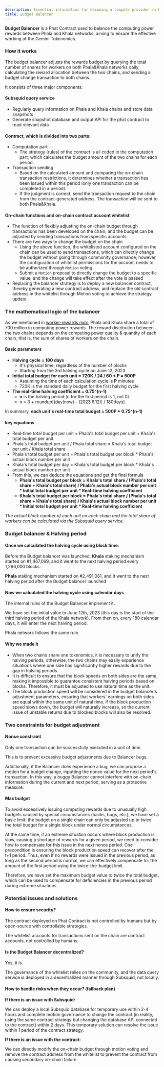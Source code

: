 ```yaml
---
description: Essential information for becoming a compute provider on Phala Network.
title: Budget balancer
---
```



**Budget Balancer** is a Phat Contract used to balance the computing power rewards between Phala and Khala networks, aiming to ensure the effective working of the Gemini Tokenomics.

### **How it works**

The budget balancer adjusts the rewards budget by querying the total number of shares for workers on both Phala\&Khala networks daily, calculating the reward allocation between the two chains, and sending a budget change transaction to both chains.

It consists of three major components:

#### Subsquid query service

* Regularly query information on Phala and Khala chains and store data snapshots
* Generate snapshot database and output API for the phat contract to read relevant data

#### **Contract,** which is divided into two parts:

* Computation part
  * The strategy (rules) of the contract is all coded in the computation part, which calculates the budget amount of the two chains for each period.
* Transaction sending
  * Based on the calculated amount and comparing the on-chain transaction restrictions, it determines whether a transaction has been issued within this period (only one transaction can be completed in a period).
  * If the judgment is correct, send the transaction request to the chain from the contract-generated address. The transaction will be sent to both Phala\&Khala.

#### **On-chain functions and on-chain contract account whitelist**

* The function of flexibly adjusting the on-chain budget through transactions has been developed on the chain, and the budget can be adjusted by sending transactions from specific accounts
* There are two ways to change the budget on the chain
  * Using the above function, the whitelisted account configured on the chain can be used to send transactions, which can directly change the budget without going through community governance; however, the configuration of whitelist permissions for the account needs to be authorized through `Motion` voting.
  * Submit a `Motion` proposal to directly change the budget to a specific value, and the change will take effect after the vote is passed
* Replacing the balancer strategy is to deploy a new balancer contract, thereby generating a new contract address, and replace the old contract address in the whitelist through Motion voting to achieve the strategy update.

### The mathematical logic of the balancer

As we mentioned in [worker-rewards.mdx](/network/compute-providers/basic-info/worker-rewards), Phala and Khala share a total of 700 million in computing power rewards. The reward distribution between the two chains depends on the computing power quality & quantity of each chain, that is, the sum of shares of workers on the chain.

#### Basic parameters

* **Halving cycle = 180 days**&#x20;
  * It's physical time, regardless of the number of blocks
  * Starting from the 3rd halving cycle on June 12, 2023
* **Initial total budget for each unit = 720K / 24 / 60 \* P = 500P**
  * Assuming the time of each calculation cycle is **P** minutes
  * 720K is the standard daily budget for the first halving cycle
* **The real-time halving coefficient = 0.75^(n-1)**&#x20;
  * **n** is the halving period (n for the first period is 1, not 0).
  * n = 3 + roundup\[(day(now) - (2023.6.12)) / 180days]

In summary, **each unit's real-time total budget = 500P \* 0.75^(n-1)**

#### key equations

* Real-time total budget per unit = Phala's total budget per unit + Khala's total budget per unit
* Phala's total budget per unit / Phala total share = Khala's total budget per unit / Khala total share
* Phala's total budget per unit = Phala's total budget per block \* Phala's actual block number per unit
* Khala's total budget per day = Khala's total budget per block \* Khala's actual block number per unit
* From this, we can deduce the equations and get the final formula
  * **Phala's total budget per block = Khala's total share / (Phala's total share + Khala's total share) / Phala's actual block number per unit \* Initial total budget per unit \* Real-time halving coefficient**
  * **Khala's total budget per block = Phala's total share / (Phala's total share + Khala's total share) / Khala's actual block number per unit \* Initial total budget per unit \* Real-time halving coefficient**

_The actual block number of each unit on each chain and the total share of workers can be calculated via the Subsquid query service._

### Budget balancer & Halving period

#### Once we calculated the halving cycle using block time.

Before the Budget balancer was launched, **Khala** staking mechanism started on #1,467,069, and it went to the next halving period every 1,296,000 blocks.&#x20;

**Phala** staking mechanism started on #2,491,061, and it went to the next halving period after the Budget balancer launched

#### Now we calculated the halving cycle using calendar days&#x20;

The internal rules of the Budget Balancer implement it.&#x20;

We have set the initial value to June 12th, 2023 (this day is the start of the third halving period of the Khala network). From then on, every 180 calendar days, it will enter the next halving period.

Phala network follows the same rule.

#### Why we made it

* When two chains share one tokenomics, it is necessary to unify the halving periods; otherwise, the two chains may easily experience situations where one side has significantly higher rewards due to the gap in halving periods.
* It is difficult to ensure that the block speeds on both sides are the same, making it impossible to guarantee consistent halving periods based on blocks. Therefore, it must be adjusted to use natural time as the unit.
* The block production speed will be considered in the budget balancer's adjustment parameters, ensuring that workers' earnings on both sides are equal within the same unit of natural time. If the block production speed slows down, the budget will naturally increase, so the current issue of unstable returns due to blocked blocks will also be resolved.

### **Two constraints for budget adjustment**

#### Nonce constraint

Only one transaction can be successfully executed in a unit of time.

This is to prevent excessive budget adjustments due to Balancer bugs.

Additionally, if the Balancer does experience a bug, we can propose a motion for a budget change, inputting the nonce value for the next period's transaction. In this way, a buggy Balancer cannot interfere with on-chain information during the current and next period, serving as a protective measure.

#### Max budget

To avoid excessively issuing computing rewards due to unusually high budgets caused by special circumstances (hacks, bugs, etc.), we have set a basic limit: the budget on a single chain can only be adjusted up to twice the total budget for a single block under normal circumstances.

At the same time, if an extreme situation occurs where block production is slow, causing a shortage of rewards for a given period, we need to consider how to compensate for this issue in the next nonce period. One precondition is ensuring the block production speed can recover after the t+1 period. Thus, even if no rewards were issued in the previous period, as long as the second period is normal, we can effectively compensate for the amount of the first period using the twice-the-budget limit.

Therefore, we have set the maximum budget value to twice the total budget, which can be used to compensate for deficiencies in the previous period during extreme situations.

### Potential issues and solutions

#### How to ensure security?&#x20;

The contract deployed on Phat Contract is not controlled by humans but by open-source with controllable strategies.&#x20;

The whitelist accounts for transactions sent on the chain are contract accounts, not controlled by humans.&#x20;

#### Is the Budget Balancer decentralized?&#x20;

Yes, it is.&#x20;

The governance of the whitelist relies on the community, and the data query service is deployed in a decentralized manner through Subsquid, not locally.&#x20;

#### How to handle risks when they occur?  (fallback plan)

**If there is an issue with Subsquid:**&#x20;

We can deploy a local Subsquid database for temporary use within 2-4 hours and complete motion governance to change the contract (in reality, using the same contract strategy but changing the database API connected to the contract) within 2 days. This temporary solution can resolve the issue within 1 period of the contract strategy.&#x20;

**If there is an issue with the contract:**&#x20;

We can directly modify the on-chain budget through motion voting and remove the contract address from the whitelist to prevent the contract from causing secondary on-chain failure.

